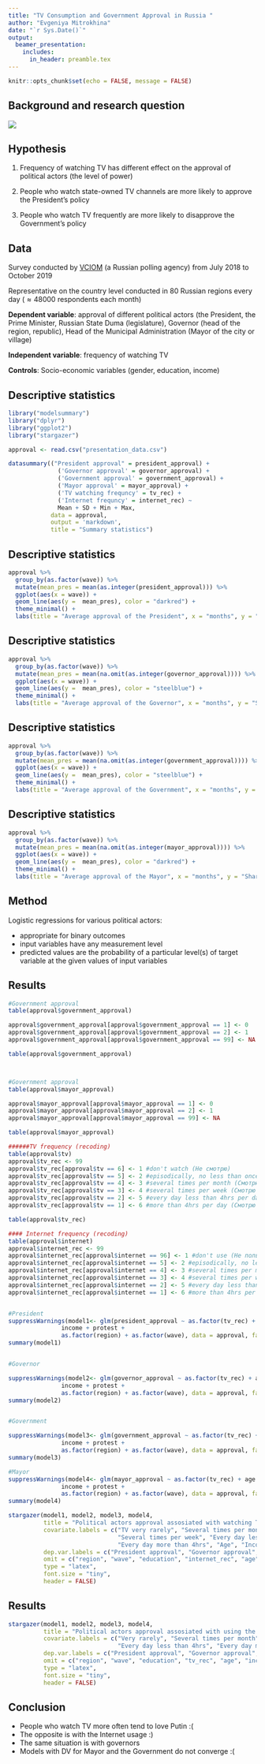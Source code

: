 ```yaml
---
title: "TV Consumption and Government Approval in Russia "
author: "Evgeniya Mitrokhina"
date: "`r Sys.Date()`"
output: 
  beamer_presentation:
    includes:
      in_header: preamble.tex 
---
```


```r
knitr::opts_chunk$set(echo = FALSE, message = FALSE)

```

## Background and research question

![](putin.jpg)


## Hypothesis

1. Frequency of watching TV has different effect on the approval of  political actors (the level of power)

2. People who watch state-owned TV channels are more likely to approve the President's policy

3. People who watch TV frequently are more likely to disapprove the Government's policy

## Data

Survey conducted by [VCIOM](https://bd.wciom.ru/baza_dannykh_roper_center/) (a Russian polling agency) from July $2018$ to October $2019$

Representative on the country level conducted in $80$ Russian regions every day ($\approx 48000$ respondents each month)


**Dependent variable**: approval of different political actors (the President, the Prime Minister, Russian State Duma (legislature), Governor (head of the region, republic), Head of the Municipal Administration (Mayor of the city or village)

**Independent variable**: frequency of watching TV

**Controls**: Socio-economic variables (gender, education, income) 

## Descriptive statistics
```r
library("modelsummary")
library("dplyr")
library("ggplot2")
library("stargazer")

approval <- read.csv("presentation_data.csv")
```


```r
datasummary(("President approval" = president_approval) +
              ('Governor approval' = governor_approval) +
              ('Government approval' = government_approval) +
              ('Mayor approval' = mayor_approval) +
              ('TV watching frequncy' = tv_rec) +
              ('Internet frequncy' = internet_rec) ~
              Mean + SD + Min + Max,
            data = approval,
            output = 'markdown',
            title = "Summary statistics")
```


## Descriptive statistics

```r

approval %>% 
  group_by(as.factor(wave)) %>%
  mutate(mean_pres = mean(as.integer(president_approval))) %>%
  ggplot(aes(x = wave)) +
  geom_line(aes(y =  mean_pres), color = "darkred") +
  theme_minimal() +
  labs(title = "Average approval of the President", x = "months", y = "Share of supporters")


```

## Descriptive statistics
```r
approval %>% 
  group_by(as.factor(wave)) %>%
  mutate(mean_pres = mean(na.omit(as.integer(governor_approval)))) %>%
  ggplot(aes(x = wave)) +
  geom_line(aes(y =  mean_pres), color = "steelblue") +
  theme_minimal() +
  labs(title = "Average approval of the Governor", x = "months", y = "Share of supporters")
```

## Descriptive statistics
```r
approval %>% 
  group_by(as.factor(wave)) %>%
  mutate(mean_pres = mean(na.omit(as.integer(government_approval)))) %>%
  ggplot(aes(x = wave)) +
  geom_line(aes(y =  mean_pres), color = "steelblue") +
  theme_minimal() +
  labs(title = "Average approval of the Government", x = "months", y = "Share of supporters")
```

## Descriptive statistics
```r
approval %>% 
  group_by(as.factor(wave)) %>%
  mutate(mean_pres = mean(na.omit(as.integer(mayor_approval)))) %>%
  ggplot(aes(x = wave)) +
  geom_line(aes(y =  mean_pres), color = "darkred") +
  theme_minimal() +
  labs(title = "Average approval of the Mayor", x = "months", y = "Share of supporters")
```


## Method
Logistic regressions for various political actors:

- appropriate for binary outcomes
- input variables have any measurement level
- predicted values are the probability of a particular level(s) of target variable at the given values of input variables



## Results
```r
#Government approval
table(approval$government_approval)

approval$government_approval[approval$government_approval == 1] <- 0
approval$government_approval[approval$government_approval == 2] <- 1
approval$government_approval[approval$government_approval == 99] <- NA

table(approval$government_approval)



#Government approval
table(approval$mayor_approval)

approval$mayor_approval[approval$mayor_approval == 1] <- 0
approval$mayor_approval[approval$mayor_approval == 2] <- 1
approval$mayor_approval[approval$mayor_approval == 99] <- NA

table(approval$mayor_approval)

######TV frequency (recoding)
table(approval$tv)
approval$tv_rec <- 99
approval$tv_rec[approval$tv == 6] <- 1 #don't watch (Не смотрю)
approval$tv_rec[approval$tv == 5] <- 2 #episodically, no less than once per half a year (Смотрю эпизодически, но не менее 1 раза в полгода)
approval$tv_rec[approval$tv == 4] <- 3 #several times per month (Смотрю несколько раз в месяц)
approval$tv_rec[approval$tv == 3] <- 4 #several times per week (Смотрю несколько раз в неделю)
approval$tv_rec[approval$tv == 2] <- 5 #every day less than 4hrs per day (Смотрю ежедневно, менее 4 часов в день)
approval$tv_rec[approval$tv == 1] <- 6 #more than 4hrs per day (Смотрю более 4 часов ежедневно)

table(approval$tv_rec)

#### Internet frequency (recoding)
table(approval$internet)
approval$internet_rec <- 99
approval$internet_rec[approval$internet == 96] <- 1 #don't use (Не пользуюсь)
approval$internet_rec[approval$internet == 5] <- 2 #episodically, no less than once per half a year (Смотрю эпизодически, но не менее 1 раза в полгода)
approval$internet_rec[approval$internet == 4] <- 3 #several times per month (Смотрю несколько раз в месяц)
approval$internet_rec[approval$internet == 3] <- 4 #several times per week (Смотрю несколько раз в неделю)
approval$internet_rec[approval$internet == 2] <- 5 #every day less than 4hrs per day (Смотрю ежедневно, менее 4 часов в день)
approval$internet_rec[approval$internet == 1] <- 6 #more than 4hrs per day (Смотрю более 4 часов ежедневно)


#President 
suppressWarnings(model1<- glm(president_approval ~ as.factor(tv_rec) + age + as.factor(education) + as.factor(internet_rec) +
               income + protest +
               as.factor(region) + as.factor(wave), data = approval, family = "binomial"))
summary(model1)


#Governor

suppressWarnings(model2<- glm(governor_approval ~ as.factor(tv_rec) + age + as.factor(education) + as.factor(internet_rec) +
               income + protest +
               as.factor(region) + as.factor(wave), data = approval, family = "binomial"))
summary(model2)


#Government

suppressWarnings(model3<- glm(government_approval ~ as.factor(tv_rec) + age + as.factor(education) + as.factor(internet_rec) +
               income + protest +
               as.factor(region) + as.factor(wave), data = approval, family = "binomial"))
summary(model3)

#Mayor
suppressWarnings(model4<- glm(mayor_approval ~ as.factor(tv_rec) + age + as.factor(education) + as.factor(internet_rec) +
               income + protest +
               as.factor(region) + as.factor(wave), data = approval, family = "binomial"))
summary(model4)

```



```r
stargazer(model1, model2, model3, model4,
          title = "Political actors approval assosiated with watching TV frequency",
          covariate.labels = c("TV very rarely", "Several times per month",
                               "Several times per week", "Every day less than 4hrs",
                               "Every day more than 4hrs", "Age", "Income", "Protest"),
          dep.var.labels = c("President approval", "Governor approval", "Government approval", "Mayor approval"),
          omit = c("region", "wave", "education", "internet_rec", "age", "income", "protest"),
          type = "latex",
          font.size = "tiny",
          header = FALSE)
```
## Results

```r
stargazer(model1, model2, model3, model4,
          title = "Political actors approval assosiated with using the Internet",
          covariate.labels = c("Very rarely", "Several times per month", "Several times per week",
                               "Every day less than 4hrs", "Every day more than 4hrs", "Age"),
          dep.var.labels = c("President approval", "Governor approval", "Government approval", "Mayor approval"),
          omit = c("region", "wave", "education", "tv_rec", "age", "income", "protest"),
          type = "latex",
          font.size = "tiny",
          header = FALSE)
```


## Conclusion

- People who watch TV more often tend to love Putin :(
- The opposite is with the Internet usage :)
- The same situation is with governors 
- Models with DV for Mayor and the Government do not converge :(
